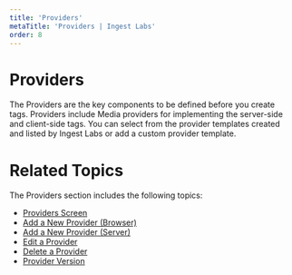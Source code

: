 ---
title: 'Providers'
metaTitle: 'Providers | Ingest Labs'
order: 8
---

# Providers

The Providers are the key components to be defined before you create tags. Providers include Media providers for implementing the server-side and client-side tags. You can select from the provider templates created and listed by Ingest Labs or add a custom provider template.

# Related Topics

The Providers section includes the following topics:

- [Providers Screen](/providers/providersscreen)
- [Add a New Provider (Browser)](/providers/addanewproviderbrowser)
- [Add a New Provider (Server)](/providers/addanewproviderserver)
- [Edit a Provider](/providers/editaprovider)
- [Delete a Provider](/providers/deleteaprovider)
- [Provider Version](/providers/providerversion)
